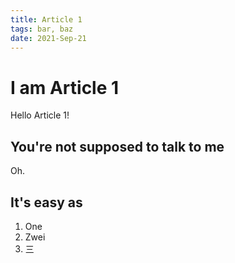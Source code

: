 ```yaml
---
title: Article 1
tags: bar, baz
date: 2021-Sep-21
---
```


# I am Article 1
Hello Article 1!

## You're not supposed to talk to me
Oh.

## It's easy as
1. One
2. Zwei
3. 三
